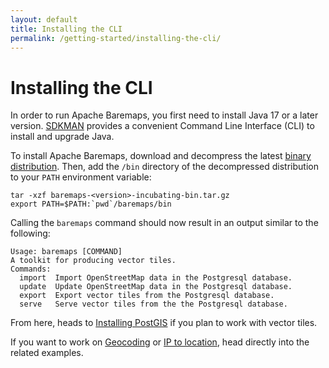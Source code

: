 ```yaml
---
layout: default
title: Installing the CLI
permalink: /getting-started/installing-the-cli/
---
```


#  Installing the CLI

In order to run Apache Baremaps, you first need to install Java 17 or a later version.
[SDKMAN](https://sdkman.io/) provides a convenient Command Line Interface (CLI) to install and upgrade Java.

To install Apache Baremaps, download and decompress the latest [binary distribution](https://dist.apache.org/repos/dist/release/incubator/baremaps/).
Then, add the `/bin` directory of the decompressed distribution to your `PATH` environment variable:

```
tar -xzf baremaps-<version>-incubating-bin.tar.gz
export PATH=$PATH:`pwd`/baremaps/bin
```

Calling the `baremaps` command should now result in an output similar to the following:

```
Usage: baremaps [COMMAND]
A toolkit for producing vector tiles.
Commands:
  import  Import OpenStreetMap data in the Postgresql database.
  update  Update OpenStreetMap data in the Postgresql database.
  export  Export vector tiles from the Postgresql database.
  serve   Serve vector tiles from the the Postgresql database.
```

From here, heads to [Installing PostGIS](/documentation/getting-started/installing-postgis/) if you plan to work with vector tiles.

If you want to work on [Geocoding](/documentation/examples/geocoding/) or [IP to location](/documentation/examples/ip-to-location/), head directly into the related examples.
